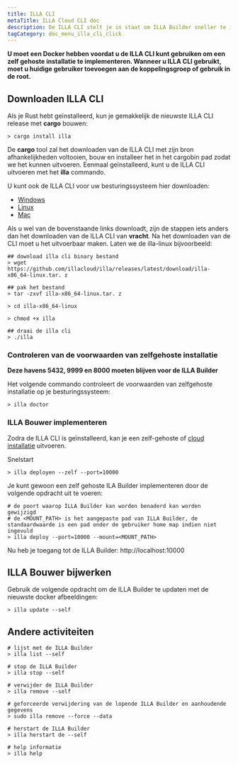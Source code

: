 ```yaml
---
title: ILLA CLI
metaTitle: ILLA Cloud CLI doc
description: De ILLA CLI stelt je in staat om ILLA Builder sneller te implementeren dan je fantasie.
tagCategory: doc_menu_illa_cli_click
---
```


**U moet een Docker hebben voordat u de ILLA CLI kunt gebruiken om een zelf gehoste installatie te implementeren. Wanneer u ILLA CLI gebruikt, moet u huidige gebruiker toevoegen aan de koppelingsgroep of gebruik in de root.**

## Downloaden ILLA CLI

Als je Rust hebt geïnstalleerd, kun je gemakkelijk de nieuwste ILLA CLI release met **cargo** bouwen:

```
> cargo install illa
```

De **cargo** tool zal het downloaden van de ILLA CLI met zijn bron afhankelijkheden voltooien, bouw en installeer het in het cargobin pad zodat we het kunnen uitvoeren.
Eenmaal geïnstalleerd, kunt u de ILLA CLI uitvoeren met het **illa** commando.

U kunt ook de ILLA CLI voor uw besturingssysteem hier downloaden:

-   [Windows](https://github.com/illacloud/illa/releases/latest/download/illa-x86_64-win.zip)
-   [Linux](https://github.com/illacloud/illa/releases/latest/download/illa-x86_64-linux.tar.gz)
-   [Mac](https://github.com/illacloud/illa/releases/latest/download/illa-x86_64-macos.tar.gz)

Als u wel van de bovenstaande links downloadt, zijn de stappen iets anders dan het downloaden van de ILLA CLI van **vracht**. Na het downloaden van de CLI moet u het uitvoerbaar maken. Laten we de illa-linux bijvoorbeeld:

```
## download illa cli binary bestand
> wget https://github.com/illacloud/illa/releases/latest/download/illa-x86_64-linux.tar. z

## pak het bestand
> tar -zxvf illa-x86_64-linux.tar. z

> cd illa-x86_64-linux

> chmod +x illa

## draai de illa cli
> ./illa

```

### Controleren van de voorwaarden van zelfgehoste installatie

**Deze havens 5432, 9999 en 8000 moeten blijven voor de ILLA Builder**

Het volgende commando controleert de voorwaarden van zelfgehoste installatie op je besturingssysteem:

```
> illa doctor
```

### ILLA Bouwer implementeren

Zodra de ILLA CLI is geïnstalleerd, kan je een zelf-gehoste of [cloud installatie](https://cloud.illacloud.com/) uitvoeren.

Snelstart

```
> illa deployen --zelf --port=10000
```

Je kunt gewoon een zelf gehoste ILA Builder implementeren door de volgende opdracht uit te voeren:

```
# de poort waarop ILLA Builder kan worden benaderd kan worden gewijzigd
# de <MOUNT_PATH> is het aangepaste pad van ILLA Builder, de standaardwaarde is een pad onder de gebruiker home map indien niet ingevuld
> illa deploy --port=10000 --mount=<MOUNT_PATH>
```

Nu heb je toegang tot de ILLA Builder: http://localhost:10000

## ILLA Bouwer bijwerken

Gebruik de volgende opdracht om de ILLA Builder te updaten met de nieuwste docker afbeeldingen:

```
> illa update --self
```

## Andere activiteiten

```
# lijst met de ILLA Builder
> illa list --self

# stop de ILLA Builder
> illa stop --self

# verwijder de ILLA Builder
> illa remove --self

# geforceerde verwijdering van de lopende ILLA Builder en aanhoudende gegevens
> sudo illa remove --force --data

# herstart de ILLA Builder
> illa herstart de --self

# help informatie
> illa help
```

